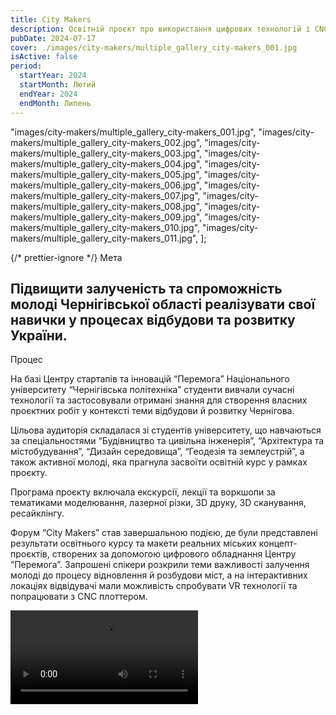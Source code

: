 ```yaml
---
title: City Makers
description: Освітній проєкт про використання цифрових технологій і CNC верстатів в післявоєнній відбудові
pubDate: 2024-07-17
cover: ./images/city-makers/multiple_gallery_city-makers_001.jpg
isActive: false
period:
  startYear: 2024
  startMonth: Лютий
  endYear: 2024
  endMonth: Липень
---
```


  "images/city-makers/multiple_gallery_city-makers_001.jpg",
  "images/city-makers/multiple_gallery_city-makers_002.jpg",
  "images/city-makers/multiple_gallery_city-makers_003.jpg",
  "images/city-makers/multiple_gallery_city-makers_004.jpg",
  "images/city-makers/multiple_gallery_city-makers_005.jpg",
  "images/city-makers/multiple_gallery_city-makers_006.jpg",
  "images/city-makers/multiple_gallery_city-makers_007.jpg",
  "images/city-makers/multiple_gallery_city-makers_008.jpg",
  "images/city-makers/multiple_gallery_city-makers_009.jpg",
  "images/city-makers/multiple_gallery_city-makers_010.jpg",
  "images/city-makers/multiple_gallery_city-makers_011.jpg",
];

{/* prettier-ignore */}
<TextContent>
  <Badge>Мета</Badge>
  ## Підвищити залученість та спроможність молоді Чернігівської області реалізувати свої навички у процесах відбудови та розвитку України.
</TextContent>

<TextContent>
  <Badge>Процес</Badge>

На базі Центру стартапів та інновацій “Перемога” Національного університету “Чернігівська політехніка” студенти вивчали сучасні технології та застосовували отримані знання для створення власних проєктних робіт у контексті теми відбудови й розвитку Чернігова.

Цільова аудиторія складалася зі студентів університету, що навчаються за спеціальностями “Будівництво та цивільна інженерія”, “Архітектура та містобудування”, “Дизайн середовища”, “Геодезія та землеустрій”, а також активної молоді, яка прагнула засвоїти освітній курс у рамках проєкту.

Програма проєкту включала екскурсії, лекції та воркшопи за тематиками моделювання, лазерної різки, 3D друку, 3D сканування, ресайклінгу.

Форум “City Makers” став завершальною подією, де були представлені результати освітнього курсу та макети реальних міських концепт-проєктів, створених за допомогою цифрового обладнання Центру “Перемога”. Запрошені спікери розкрили теми важливості залучення молоді до процесу відновлення й розбудови міст, а на інтерактивних локаціях відвідувачі мали можливість спробувати VR технології та попрацювати з CNC плоттером.

</TextContent>

<Video src="https://www.youtube.com/embed/xFWybstq20E?si=aRMq0CnvsaLBa8Fk" />

{/* prettier-ignore */}
  <TextContent>
    <Badge>Результат</Badge>

    <ResultList>
      - Проведено 15 екскурсій за участі 300 школярів та студентів.
      - Організовано 3 освітні курси для 50 молодих людей.
      - Проведено 10 лекційних занять на тему післявоєнної відбудови.
      - Проведено 20 воркшопів по роботі з цифровим обладнанням.
      - Організовано форум “City Makers” за участі 155 осіб.
      - Обладнано лабораторію для 3D друку.
      - Обладнано лабораторію з CNC фрезером.
    </ResultList>

  </TextContent>

  <Blockquote>
<span>“</span>Усі макети, представлені на форумі можна побудувати тут в Peremoha Lab власноруч. Студенти набули навичок і знань, як за допомогою CNC-верстатів будувати інші верстати, як ними користуватись та як їх вдосконалювати<span>”</span>

    <BlockquoteFooter>
        Костянтин Леоненко

        Cекретар Fab Foundation Europe
    </BlockquoteFooter>

</Blockquote>

<TextContent>
  <Logos>
    <Icon name="donors-usaid-figma" />
    <Icon name="partners-politehnika-original" />
  </Logos>
</TextContent>

<MultiSlideGallery imagePaths={cityMakersImages} />
